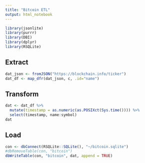 ```yaml
---
title: "Bitcoin ETL"
output: html_notebook
---
```


```r
library(jsonlite)
library(purrr)
library(DBI)
library(dplyr)
library(RSQLite)
```

## Extract

```r
dat_json <- fromJSON("https://blockchain.info/ticker")
dat_df <- map_dfr(dat_json, c, .id="name")
```

## Transform

```r
dat <- dat_df %>%
  mutate(timestamp = as.numeric(as.POSIXct(Sys.time()))) %>%
  select(timestamp, name:symbol)
dat
```

## Load

```r
con <- dbConnect(RSQLite::SQLite(), "~/bitcoin.sqlite")
#dbRemoveTable(con, "bitcoin")
dbWriteTable(con, "bitcoin", dat, append = TRUE)
```







